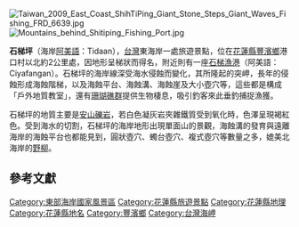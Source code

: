{{坐標|23.49205|N|121.506814|E|display=title}}
[[File:Taiwan_2009_East_Coast_ShihTiPing_Giant_Stone_Steps_Giant_Waves_Fishing_FRD_6639.jpg|right]]
[[File:Mountains_behind_Shitiping_Fishing_Port.jpg|right]]

'''石梯坪'''（海岸[[阿美語|阿美語]]：Tidaan），[[台灣|台灣]]東海岸一處旅遊景點，位在[[花蓮縣|花蓮縣]][[豐濱鄉|豐濱鄉]]港口村以北約2公里處，因地形呈梯狀而得名，附近則有一座[[石梯漁港|石梯漁港]]（阿美語：Ciyafangan）。石梯坪的海岸線深受海水侵蝕而變化，其所隆起的突岬，長年的侵蝕形成海蝕階梯，以及海蝕平台、海蝕溝、海蝕崖及大小壺穴等，這些都是構成「戶外地質教室」，還有[[珊瑚礁|珊瑚礁群]]提供生物棲息，吸引釣客來此垂釣捕捉漁獲{{r|eastcoast}}。

石梯坪的地質主要是[[安山岩|安山礫岩]]，若白色凝灰岩夾雜鐵質受到氧化時，色澤呈現褐紅色{{r|nmns}}。受到海水的切割，石梯坪的海岸地形出現單面山的景觀，海蝕溝的發育與遠離海岸的海蝕平台也都能見到，圓狀壺穴、蠋台壺穴、複式壺穴等數量之多，媲美北海岸的[[野柳|野柳]]{{r|nmns}}。

==參考文獻==
{{reflist|refs=

<ref name="eastcoast">{{cite web|url=http://www.eastcoast-nsa.gov.tw/Portal/Content.aspx?lang=0&p=003020001&sid=12&area=1|title=石梯坪 世界級的戶外地質教室|publisher=東部海岸國家風景區管理處|accessdate=2012-03-04|language=zh-tw|archive-date=2014-10-22|archive-url=https://web.archive.org/web/20141022044429/http://www.eastcoast-nsa.gov.tw/Portal/Content.aspx?lang=0&p=003020001&area=1&sid=12|dead-url=yes}}</ref>

<ref name="nmns">{{cite web|url=http://digimuse.nmns.edu.tw/taiwanlandform/east/page-pic-06.html|title=石梯坪圖檔資料庫|work=台灣地貌－多面向台灣火山地質地形自然景觀數位典藏資料庫拓展|author=莊文星|publisher=國立自然科學博物館|accessdate=2012-03-04|language=zh-tw|archive-date=2015-05-30|archive-url=https://web.archive.org/web/20150530072909/http://digimuse.nmns.edu.tw/taiwanlandform/east/page-pic-06.html|dead-url=no}}</ref>

}}

{{commonscat|Shihtiping}}

{{TW-geo-stub}}
{{台灣地景}}
[[Category:東部海岸國家風景區|Category:東部海岸國家風景區]]
[[Category:花蓮縣旅遊景點|Category:花蓮縣旅遊景點]]
[[Category:花蓮縣地理|Category:花蓮縣地理]]
[[Category:花蓮縣地名|Category:花蓮縣地名]]
[[Category:豐濱鄉|Category:豐濱鄉]]
[[Category:台灣海岬|Category:台灣海岬]]